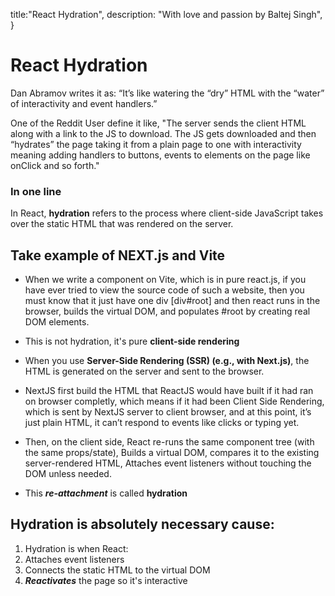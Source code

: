 title:"React Hydration",
description: "With love and passion by Baltej Singh",
}

# React Hydration
Dan Abramov writes it as: “It’s like watering the “dry” HTML with the “water” of interactivity and event handlers.”

One of the Reddit User define it like, "The server sends the client HTML along with a link to the JS to download. The JS gets downloaded and then “hydrates” the page taking it from a plain page to one with interactivity meaning adding handlers to buttons, events to elements on the page like onClick and so forth."

### In one line
In React, **hydration** refers to the process where client-side JavaScript takes over the static HTML that was rendered on the server.

## Take example of NEXT.js and Vite
 - When we write a component on Vite, which is in pure react.js, if you have ever tried to view the source code of such a website, then you must  know that it just have one div [div#root] and then react runs in the browser, builds the virtual DOM, and populates #root by creating real DOM elements.
- This is not hydration, it's pure **client-side rendering**

- When you use **Server-Side Rendering (SSR) (e.g., with Next.js)**, the HTML is generated on the server and sent to the browser.
- NextJS first build the HTML that ReactJS would have built if it had ran on browser completly, which means if it had been Client Side Rendering, which is sent by NextJS server to client browser, and at this point, it’s just plain HTML, it can’t respond to events like clicks or typing yet.
- Then, on the client side, React re-runs the same component tree (with the same props/state), Builds a virtual DOM, compares it to the existing server-rendered HTML, Attaches event listeners without touching the DOM unless needed.

- This ***re-attachment*** is called **hydration**

## Hydration is absolutely necessary cause:
1. Hydration is when React:
2. Attaches event listeners
3. Connects the static HTML to the virtual DOM
4. ***Reactivates*** the page so it's interactive
    